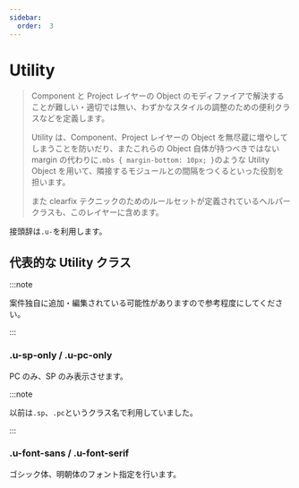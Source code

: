 ```yaml
---
sidebar:
  order:  3
---
```


# Utility

> Component と Project レイヤーの Object のモディファイアで解決することが難しい・適切では無い、わずかなスタイルの調整のための便利クラスなどを定義します。
>
> Utility は、Component、Project レイヤーの Object を無尽蔵に増やしてしまうことを防いだり、またこれらの Object 自体が持つべきではない margin の代わりに`.mbs { margin-bottom: 10px; }`のような Utility Object を用いて、隣接するモジュールとの間隔をつくるといった役割を担います。
>
> また clearfix テクニックのためのルールセットが定義されているヘルパークラスも、このレイヤーに含めます。

接頭辞は`.u-`を利用します。

## 代表的な Utility クラス

:::note

案件独自に追加・編集されている可能性がありますので参考程度にしてください。

:::

### .u-sp-only / .u-pc-only

PC のみ、SP のみ表示させます。

:::note

以前は`.sp`、`.pc`というクラス名で利用していました。

:::

### .u-font-sans / .u-font-serif

ゴシック体、明朝体のフォント指定を行います。
